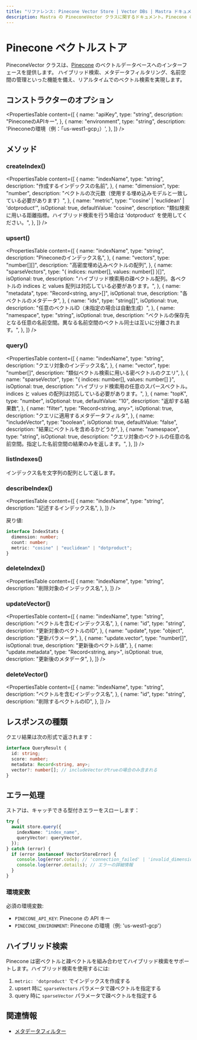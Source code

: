 ```yaml
---
title: "リファレンス: Pinecone Vector Store | Vector DBs | Mastra ドキュメント"
description: Mastra の PineconeVector クラスに関するドキュメント。Pinecone のベクターデータベースへのインターフェースを提供します。
---
```


# Pinecone ベクトルストア

PineconeVector クラスは、[Pinecone](https://www.pinecone.io/) のベクトルデータベースへのインターフェースを提供します。
ハイブリッド検索、メタデータフィルタリング、名前空間の管理といった機能を備え、リアルタイムでのベクトル検索を実現します。

## コンストラクターのオプション

<PropertiesTable
  content={[
    {
      name: "apiKey",
      type: "string",
      description: "PineconeのAPIキー",
    },
    {
      name: "environment",
      type: "string",
      description: 'Pineconeの環境（例：「us-west1-gcp」）',
    },
  ]}
/>

## メソッド

### createIndex()

<PropertiesTable
  content={[
    {
      name: "indexName",
      type: "string",
      description: "作成するインデックスの名前",
    },
    {
      name: "dimension",
      type: "number",
      description: "ベクトルの次元数（使用する埋め込みモデルと一致している必要があります）",
    },
    {
      name: "metric",
      type: "'cosine' | 'euclidean' | 'dotproduct'",
      isOptional: true,
      defaultValue: "cosine",
      description:
        "類似検索に用いる距離指標。ハイブリッド検索を行う場合は 'dotproduct' を使用してください。",
    },
  ]}
/>

### upsert()

<PropertiesTable
  content={[
    {
      name: "indexName",
      type: "string",
      description: "Pineconeのインデックス名",
    },
    {
      name: "vectors",
      type: "number[][]",
      description: "高密度埋め込みベクトルの配列",
    },
    {
      name: "sparseVectors",
      type: "{ indices: number[], values: number[] }[]",
      isOptional: true,
      description:
        "ハイブリッド検索用の疎ベクトル配列。各ベクトルの indices と values 配列は対応している必要があります。",
    },
    {
      name: "metadata",
      type: "Record<string, any>[]",
      isOptional: true,
      description: "各ベクトルのメタデータ",
    },
    {
      name: "ids",
      type: "string[]",
      isOptional: true,
      description: "任意のベクトルID（未指定の場合は自動生成）",
    },
    {
      name: "namespace",
      type: "string",
      isOptional: true,
      description:
        "ベクトルの保存先となる任意の名前空間。異なる名前空間のベクトル同士は互いに分離されます。",
    },
  ]}
/>

### query()

<PropertiesTable
  content={[
    {
      name: "indexName",
      type: "string",
      description: "クエリ対象のインデックス名",
    },
    {
      name: "vector",
      type: "number[]",
      description: "類似ベクトル検索に用いる密ベクトルのクエリ",
    },
    {
      name: "sparseVector",
      type: "{ indices: number[], values: number[] }",
      isOptional: true,
      description:
        "ハイブリッド検索用の任意のスパースベクトル。indices と values の配列は対応している必要があります。",
    },
    {
      name: "topK",
      type: "number",
      isOptional: true,
      defaultValue: "10",
      description: "返却する結果数",
    },
    {
      name: "filter",
      type: "Record<string, any>",
      isOptional: true,
      description: "クエリに適用するメタデータフィルタ",
    },
    {
      name: "includeVector",
      type: "boolean",
      isOptional: true,
      defaultValue: "false",
      description: "結果にベクトルを含めるかどうか",
    },
    {
      name: "namespace",
      type: "string",
      isOptional: true,
      description:
        "クエリ対象のベクトルの任意の名前空間。指定した名前空間の結果のみを返します。",
    },
  ]}
/>

### listIndexes()

インデックス名を文字列の配列として返します。

### describeIndex()

<PropertiesTable
  content={[
{
  name: "indexName",
  type: "string",
  description: "記述するインデックス名",
},
]}
/>

戻り値:

```typescript copy
interface IndexStats {
  dimension: number;
  count: number;
  metric: "cosine" | "euclidean" | "dotproduct";
}
```


### deleteIndex()

<PropertiesTable
  content={[
    {
      name: "indexName",
      type: "string",
      description: "削除対象のインデックス名",
    },
  ]}
/>

### updateVector()

<PropertiesTable
  content={[
    {
      name: "indexName",
      type: "string",
      description: "ベクトルを含むインデックス名",
    },
    {
      name: "id",
      type: "string",
      description: "更新対象のベクトルのID",
    },
    {
      name: "update",
      type: "object",
      description: "更新パラメータ",
    },
    {
      name: "update.vector",
      type: "number[]",
      isOptional: true,
      description: "更新後のベクトル値",
    },
    {
      name: "update.metadata",
      type: "Record<string, any>",
      isOptional: true,
      description: "更新後のメタデータ",
    },
  ]}
/>

### deleteVector()

<PropertiesTable
  content={[
    {
      name: "indexName",
      type: "string",
      description: "ベクトルを含むインデックス名",
    },
    {
      name: "id",
      type: "string",
      description: "削除するベクトルのID",
    },
  ]}
/>

## レスポンスの種類

クエリ結果は次の形式で返されます：

```typescript copy
interface QueryResult {
  id: string;
  score: number;
  metadata: Record<string, any>;
  vector?: number[]; // includeVectorがtrueの場合のみ含まれる
}
```


## エラー処理

ストアは、キャッチできる型付きエラーをスローします：

```typescript copy
try {
  await store.query({
    indexName: "index_name",
    queryVector: queryVector,
  });
} catch (error) {
  if (error instanceof VectorStoreError) {
    console.log(error.code); // 'connection_failed' | 'invalid_dimension' | など
    console.log(error.details); // エラーの詳細情報
  }
}
```


### 環境変数

必須の環境変数:

- `PINECONE_API_KEY`: Pinecone の API キー
- `PINECONE_ENVIRONMENT`: Pinecone の環境（例: 'us-west1-gcp'）

## ハイブリッド検索

Pinecone は密ベクトルと疎ベクトルを組み合わせてハイブリッド検索をサポートします。ハイブリッド検索を使用するには:

1. `metric: 'dotproduct'` でインデックスを作成する
2. upsert 時に `sparseVectors` パラメータで疎ベクトルを指定する
3. query 時に `sparseVector` パラメータで疎ベクトルを指定する

## 関連情報

- [メタデータフィルター](../rag/metadata-filters)